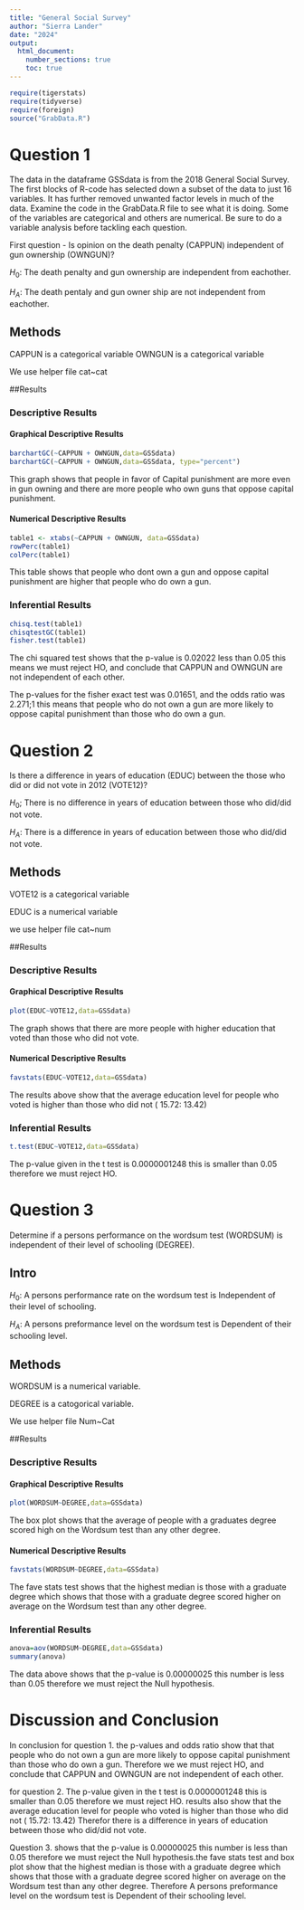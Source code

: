 ```yaml
---
title: "General Social Survey"
author: "Sierra Lander"
date: "2024"
output: 
  html_document:
    number_sections: true
    toc: true
---
```



```r
require(tigerstats)
require(tidyverse)
require(foreign)
source("GrabData.R")
```




#  Question 1

<!--In this section you explain what you are trying to show.  Where did the data come from?  What is the research or other question you are trying to answer?!-->

The data in the dataframe GSSdata is from the 2018 General Social Survey. The first blocks of R-code has selected down a subset of the data to just 16 variables. It has further removed unwanted factor levels in much of the data. Examine the code in the GrabData.R file to see what it is doing. Some of the variables are categorical and others are numerical. Be sure to do a variable analysis before tackling each question.  


First question - Is opinion on the death penalty (CAPPUN) independent of gun ownership (OWNGUN)?

$H_0$: The death penalty and gun ownership are independent from eachother. 

$H_A$: The death pentaly and gun owner ship are not independent from eachother. 






## Methods

<!--Decide on your methods:  use "variable analysis" or other appropriate descriptors.  Make sure to choose at least one graphical method and at least one numerical method.!-->

CAPPUN is a categorical variable
OWNGUN is a categorical variable

We use helper file cat~cat 








##Results

<!--Divide this section into two sub-sections:  One for your descriptive  results and one for your inferential results.!-->

### Descriptive Results





#### Graphical Descriptive Results

<!--Graphical results here.  Make sure to show your code.  Provide appropriate labels for axes, giving units if possible, and provide a good title for the graph, too.  Use the graphical results to describe the patterns if any that exist in the data as focused toward the research question!-->



```r
barchartGC(~CAPPUN + OWNGUN,data=GSSdata)
barchartGC(~CAPPUN + OWNGUN,data=GSSdata, type="percent")

```


This graph shows that people in favor of Capital punishment are more even in gun owning and there are more people who own guns that oppose capital punishment. 



#### Numerical Descriptive Results

```r
table1 <- xtabs(~CAPPUN + OWNGUN, data=GSSdata)
rowPerc(table1)
colPerc(table1)
```


This table shows that people who dont own a gun and oppose capital punishment are higher that people who do own a gun. 



<!--Numerical results go here. Use the numerical results to describe the patterns if any that exist in the data as focused toward the research question!-->

### Inferential Results



```r
chisq.test(table1)
chisqtestGC(table1)
fisher.test(table1)
```



The chi squared test shows that the p-value is 0.02022 less than 0.05 this   means we must reject HO, and conclude that CAPPUN and OWNGUN are not   independent of each other.   
  

The p-values for the fisher exact test was  0.01651, and the odds ratio was   2.271;1 this means that people who do not own a gun are more likely to   oppose capital punishment than those who do own a gun.  





<!--State hypothesis clearly.  Make sure your discussion of the inferential test covers all the aspects that the test output produces, such as test statistic, p-value etc.  Make a decision about the null hypothesis, explain the assumptions on which the selected test/procedure was based, and why the chosen procedure satisfys the assumptions and is appropriate to answer the research question!-->

#  Question 2

<!--In this section you explain what you are trying to show.  Where did the data come from?  What is the research or other question you are trying to answer?!-->

Is there a difference in years of education (EDUC) between the those who did or did not vote in 2012 (VOTE12)?


$H_0$; There is no difference in years of education between those who did/did not vote. 

$H_A$: There is a difference in years of education between those who did/did not vote. 





## Methods

VOTE12 is a categorical variable 

EDUC is a numerical variable

we use helper file cat~num



<!--Decide on your methods:  use "variable analysis" or other appropriate descriptors.  Make sure to choose at least one graphical method and at least one numerical method.!-->

##Results


<!--Divide this section into two sub-sections:  One for your descriptive  results and one for your inferential results.!-->

### Descriptive Results


#### Graphical Descriptive Results


```r
plot(EDUC~VOTE12,data=GSSdata)
```


The graph shows that there are  more people with higher education that voted than those who did not vote.


<!--Graphical results here.  Make sure to show your code.  Provide appropriate labels for axes, giving units if possible, and provide a good title for the graph, too.  Use the graphical results to describe the patterns if any that exist in the data as focused toward the research question!-->

#### Numerical Descriptive Results

```r
favstats(EDUC~VOTE12,data=GSSdata)
```
The results above show that the average education level for people who voted is higher than those who did not ( 15.72: 13.42) 



<!--Numerical results go here. Use the numerical results to describe the patterns if any that exist in the data as focused toward the research question!-->

### Inferential Results

  
```r
t.test(EDUC~VOTE12,data=GSSdata)
```


The p-value given in the t test is 0.0000001248 this is smaller than 0.05 therefore we must reject HO.





<!--State hypothesis clearly.  Make sure your discussion of the inferential test covers all the aspects that the test output produces, such as test statistic, p-value etc.  Make a decision about the null hypothesis, explain the assumptions on which the selected test/procedure was based, and why the chosen procedure satisfys the assumptions and is appropriate to answer the research question!-->

#  Question 3

<!--In this section you explain what you are trying to show.  Where did the data come from?  What is the research or other question you are trying to answer?!-->

Determine if a persons performance on the wordsum test (WORDSUM) is independent of their level of schooling (DEGREE).


## Intro


$H_0$: A persons performance rate on the wordsum test is Independent of   their level of schooling.  

$H_A$: A persons preformance level on the wordsum test is Dependent of their  schooling level.   






## Methods

<!--Decide on your methods:  use "variable analysis" or other appropriate descriptors.  Make sure to choose at least one graphical method and at least one numerical method.!-->

WORDSUM is a numerical variable.   

DEGREE is a catogorical variable.   

We use helper file Num~Cat  





##Results

<!--Divide this section into two sub-sections:  One for your descriptive  results and one for your inferential results.!-->

### Descriptive Results

#### Graphical Descriptive Results



```r
plot(WORDSUM~DEGREE,data=GSSdata)
```
   
The box plot shows that the average of people with a graduates degree scored high on the Wordsum test than any other degree.   




<!--Graphical results here.  Make sure to show your code.  Provide appropriate labels for axes, giving units if possible, and provide a good title for the graph, too.  Use the graphical results to describe the patterns if any that exist in the data as focused toward the research question!-->

#### Numerical Descriptive Results


```r
favstats(WORDSUM~DEGREE,data=GSSdata)
```

The fave stats test shows that the highest median is those with a graduate degree which shows that those with a graduate degree scored higher on average on the Wordsum test than any other degree. 


<!--Numerical results go here. Use the numerical results to describe the patterns if any that exist in the data as focused toward the research question!-->

### Inferential Results


```r
anova=aov(WORDSUM~DEGREE,data=GSSdata)
summary(anova)
```
The data above shows that the p-value is 0.00000025 this number is less than 0.05 therefore we must reject the Null hypothesis. 





<!--State hypothesis clearly.  Make sure your discussion of the inferential test covers all the aspects that the test output produces, such as test statistic, p-value etc.  Make a decision about the null hypothesis, explain the assumptions on which the selected test/procedure was based, and why the chosen procedure satisfys the assumptions and is appropriate to answer the research question!-->


# Discussion and Conclusion

In conclusion for question 1. the p-values and odds ratio show that that people who do not own a gun are more likely to oppose capital punishment than those who do own a gun. Therefore we we must reject HO, and conclude that CAPPUN and OWNGUN are not   independent of each other.   

for question 2. 
The p-value given in the t test is 0.0000001248 this is smaller than 0.05 therefore we must reject HO.  results also show that the average education level for people who voted is higher than those who did not ( 15.72: 13.42) 
Therefor there is a difference in years of education between those who did/did not vote.

Question 3. shows that the p-value is 0.00000025 this number is less than 0.05 therefore we must reject the Null hypothesis.the fave stats test and box plot show that the highest median is those with a graduate degree which shows that those with a graduate degree scored higher on average on the Wordsum test than any other degree. Therefore A persons preformance level on the wordsum test is Dependent of their schooling level.   




<!--Discussion and conclusion here.  If you found a relationship be sure to consider whether the relationship occurs because one of the variavbles causes the other, or whether they perhasps are related for some other reason.  Watch the chapter 6 videos from the GeorgeTown videos collection.!-->

